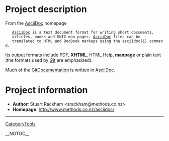 = Project description =

From the [[AsciiDoc]] homepage

    [[AsciiDoc]] is a text document format for writing short documents,
    articles, books and UNIX man pages. [[AsciiDoc]] files can be
    translated to HTML and DocBook markups using the asciidoc(1) command.

Its output formats include PDF, <b>XHTML</b>, HTML Help, <b>manpage</b> or plain text
(the formats used by [[Git]] are emphasized).

Much of the [[GitDocumentation]] is written in [[AsciiDoc]].

= Project information =

* <b>Author</b>: Stuart Rackham <srackham@methods.co.nz>
* <b>Homepage</b>: http://www.methods.co.nz/asciidoc/

----
[[CategoryTools]]

__NOTOC__